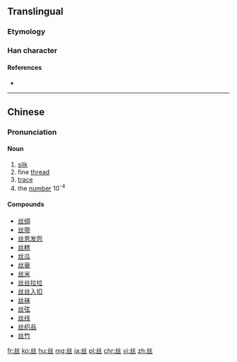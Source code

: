 {{also|絲|糸|纟|糸}}
==Translingual==

===Etymology===
{{Han simp|絲}}

===Han character===
{{Han char|rn=1|rad=一|as=04|sn=5|four=22103|canj=VVM}}

====References====
* {{Han ref|kx=0078.021|hdz=10017.080|uh=4E1D|ud=19997}}

----

==Chinese==
{{zh-hanzi-box|[[丝]]|[[絲]]}}

===Pronunciation===
{{zh-pron
|m=sī
|c=si1
|h=pfs=sṳ̂
|mn=si
|w=1sr
|mc=y
|oc=y
|cat=n
}}

====Noun====
{{zh-noun}}

# [[silk]]
# fine [[thread]]
# [[trace]]
# the [[number]] 10<sup>-4</sup>

====Compounds====
{{der-top}}
* [[丝绸]]
* [[丝带]]
* [[丝恩发怨]]
* [[丝糕]]
* [[丝瓜]]
* [[丝毫]]
* [[丝米]]
* [[丝丝拉拉]]
* [[丝丝入扣]]
* [[丝袜]]
* [[丝弦]]
* [[丝线]]
* [[丝织品]]
* [[丝竹]]
{{der-bottom}}

[[fr:丝]]
[[ko:丝]]
[[hu:丝]]
[[mg:丝]]
[[ja:丝]]
[[pl:丝]]
[[chr:丝]]
[[vi:丝]]
[[zh:丝]]